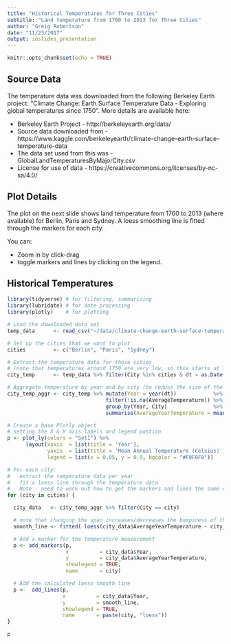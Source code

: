 ```yaml
---
title: "Historical Temperatures for Three Cities"
subtitle: "Land temperature from 1760 to 2013 for Three Cities"
author: "Greig Robertson"
date: "11/23/2017"
output: ioslides_presentation
---
```


```r
knitr::opts_chunk$set(echo = TRUE)
```

## Source Data

The temperature data was downloaded from the following Berkeley Earth project: "Climate Change: Earth Surface Temperature Data - Exploring global temperatures since 1750".  More details are available here:

- Berkeley Earth Project - http://berkeleyearth.org/data/
- Source data downloaded from - https://www.kaggle.com/berkeleyearth/climate-change-earth-surface-temperature-data
- The data set used from this was - GlobalLandTemperaturesByMajorCity.csv
- License for use of data - https://creativecommons.org/licenses/by-nc-sa/4.0/


## Plot Details

The plot on the next slide shows land temperature from 1760 to 2013 (where available) for Berlin, Paris and Sydney.  A loess smoothing line is fitted through the markers for each city.

You can:

- Zoom in by click-drag
- toggle markers and lines by clicking on the legend.

## Historical Temperatures

```r
library(tidyverse) # for filtering, summarising
library(lubridate) # for date processing
library(plotly)    # for plotting

# Load the downloaded data set
temp_data      <- read_csv("~/data/climate-change-earth-surface-temperature-data/GlobalLandTemperaturesByMajorCity.csv")

# Set up the cities that we want to plot
cities         <- c("Berlin", "Paris", "Sydney")

# Extract the temperature data for those cities
# (note that temperatures around 1750 are very low, so this starts at 1760)
city_temp      <- temp_data %>% filter(City %in% cities & dt > as.Date("1759-12-31"))

# Aggregate temperature by year and by city (to reduce the size of the plot)
city_temp_aggr <- city_temp %>% mutate(Year = year(dt))            %>%
                                filter(!is.na(AverageTemperature)) %>%
                                group_by(Year, City)               %>%
                                summarise(AverageYearTemperature = mean(AverageTemperature))

# Create a base Plotly object
# setting the X & Y axis labels and legend postion
p <- plot_ly(colors = "Set1") %>%
      layout(xaxis  = list(title = 'Year'),
             yaxis  = list(title = 'Mean Annual Temperature (Celsius)'),
             legend = list(x = 0.05, y = 0.9, bgcolor = "#F0F0F0"))

# For each city:
#   extract the temperature data per year
#   fit a loess line through the temperature data
#   Note - need to work out how to get the markers and lines the same colour
for (city in cities) {

  city_data   <- city_temp_aggr %>% filter(City == city)

  # note that changing the span increases/decreases the bumpiness of the line
  smooth_line <- fitted( loess(city_data$AverageYearTemperature ~ city_data$Year, span = 0.3) )

  # Add a marker for the temperature measurement
  p <- add_markers(p,
                   x          = city_data$Year,
                   y          = city_data$AverageYearTemperature,
                   showlegend = TRUE,
                   name       = city)

  # Add the calculated loess smooth line
  p <-  add_lines(p,
                  x          = city_data$Year,
                  y          = smooth_line,
                  showlegend = TRUE,
                  name       = paste(city, "loess"))
}

p
```
